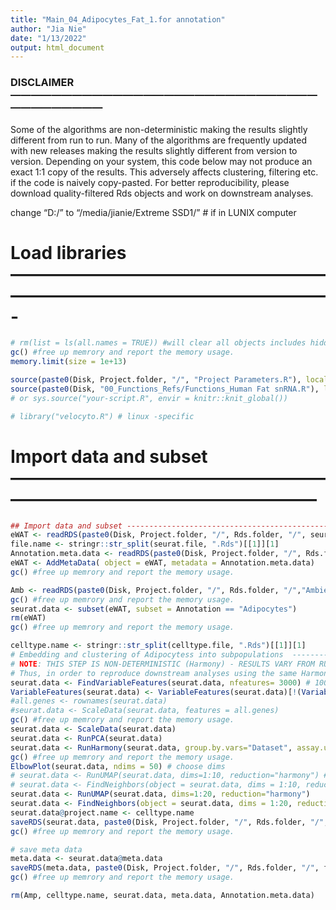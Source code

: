 ---
title: "Main_04_Adipocytes_Fat_1.for annotation"
author: "Jia Nie"
date: "1/13/2022"
output: html_document
---

### DISCLAIMER ---------------------------------------------------------------------------------------------------------------------
Some of the algorithms are non-deterministic making the results slightly different from run to run.
Many of the algorithms are frequently updated with new releases making the results slightly different from version to version.
Depending on your system, this code below may not produce an exact 1:1 copy of the results. 
This adversely affects clustering, filtering etc. if the code is naively copy-pasted.
For better reproducibility, please download quality-filtered Rds objects and work on downstream analyses. 

change "D:/" to "/media/jianie/Extreme SSD1/" # if in LUNIX computer

# Load libraries -------------------------------------------------------------------------------------------------------------
```{r clear background, eval=TRUE, include=FALSE}
# rm(list = ls(all.names = TRUE)) #will clear all objects includes hidden objects.
gc() #free up memrory and report the memory usage.
memory.limit(size = 1e+13)
```

```{r, include=FALSE}
source(paste0(Disk, Project.folder, "/", "Project Parameters.R"), local = knitr::knit_global())
source(paste0(Disk, "00_Functions_Refs/Functions_Human Fat snRNA.R"), local = knitr::knit_global())
# or sys.source("your-script.R", envir = knitr::knit_global())
``` 

```{r install packages, eval=TRUE, include=FALSE}
# library("velocyto.R") # linux -specific
```



# Import data and subset -----------------------------------------------------------------------------------------------------------
```{r}
## Import data and subset ------------------------------------------------------------------------------------------------
eWAT <- readRDS(paste0(Disk, Project.folder, "/", Rds.folder, "/", seurat.file))
file.name <- stringr::str_split(seurat.file, ".Rds")[[1]][1]
Annotation.meta.data <- readRDS(paste0(Disk, Project.folder, "/", Rds.folder, "/", file.name, "_Annotation.metadata.Rds"))  
eWAT <- AddMetaData( object = eWAT, metadata = Annotation.meta.data)
gc() #free up memrory and report the memory usage.

Amb <- readRDS(paste0(Disk, Project.folder, "/", Rds.folder, "/","Ambient.Rds"))
gc() #free up memrory and report the memory usage.
seurat.data <- subset(eWAT, subset = Annotation == "Adipocytes")
rm(eWAT)
gc() #free up memrory and report the memory usage.

celltype.name <- stringr::str_split(celltype.file, ".Rds")[[1]][1]
# Embedding and clustering of Adipocytess into subpopulations  ----------------------------------------------------------------------------------------
# NOTE: THIS STEP IS NON-DETERMINISTIC (Harmony) - RESULTS VARY FROM RUN TO RUN. 
# Thus, in order to reproduce downstream analyses using the same Harmony results, please download eWAT_Adipocytes.Rds
seurat.data <- FindVariableFeatures(seurat.data, nfeatures= 3000) # 1000 in sarvari
VariableFeatures(seurat.data) <- VariableFeatures(seurat.data)[!(VariableFeatures(seurat.data) %in% Amb)]
#all.genes <- rownames(seurat.data)
#seurat.data <- ScaleData(seurat.data, features = all.genes)
gc() #free up memrory and report the memory usage.
seurat.data <- ScaleData(seurat.data)
seurat.data <- RunPCA(seurat.data)
seurat.data <- RunHarmony(seurat.data, group.by.vars="Dataset", assay.use = "originalexp", plot_convergence = TRUE)
gc() #free up memrory and report the memory usage.
ElbowPlot(seurat.data, ndims = 50) # choose dims
# seurat.data <- RunUMAP(seurat.data, dims=1:10, reduction="harmony") # Orignal from Sarvari
# seurat.data <- FindNeighbors(object = seurat.data, dims = 1:10, reduction = "harmony") # Orignal from Sarvari
seurat.data <- RunUMAP(seurat.data, dims=1:20, reduction="harmony")
seurat.data <- FindNeighbors(object = seurat.data, dims = 1:20, reduction = "harmony") 
seurat.data@project.name <- celltype.name
saveRDS(seurat.data, paste0(Disk, Project.folder, "/", Rds.folder, "/", file.name, "_" ,celltype.file))
gc() #free up memrory and report the memory usage.

# save meta data
meta.data <- seurat.data@meta.data
saveRDS(meta.data, paste0(Disk, Project.folder, "/", Rds.folder, "/", file.name, "_", celltype.name, "_basic.meta.data.Rds"))
gc() #free up memrory and report the memory usage.
```


```{r}
rm(Amp, celltype.name, seurat.data, meta.data, Annotation.meta.data)
```

